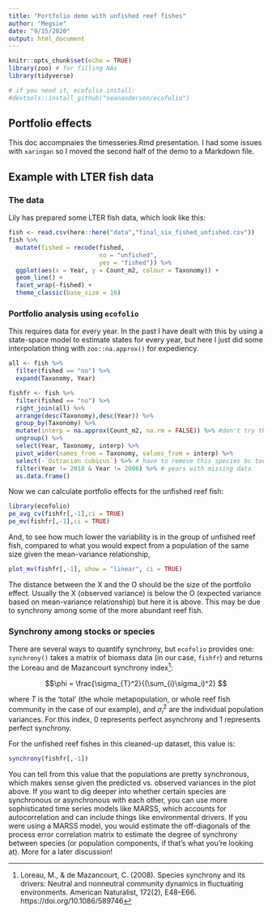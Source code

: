 ```yaml
---
title: "Portfolio demo with unfished reef fishes"
author: "Megsie"
date: "9/15/2020"
output: html_document
---
```


```r
knitr::opts_chunk$set(echo = TRUE)
library(zoo) # for filling NAs
library(tidyverse)

# if you need it, ecofolio install:
#devtools::install_github("seananderson/ecofolio")
```

## Portfolio effects

This doc accompnaies the timesseries.Rmd presentation. I had some issues with `xaringan` so I moved the second half of the demo to a Markdown file. 

## Example with LTER fish data

### The data

Lily has prepared some LTER fish data, which look like this:
```r
fish <- read.csv(here::here("data","final_six_fished_unfished.csv"))
fish %>%
  mutate(fished = recode(fished, 
                         no = "unfished",
                         yes = "fished")) %>%
  ggplot(aes(x = Year, y = Count_m2, colour = Taxonomy)) +
  geom_line() +
  facet_wrap(~fished) +
  theme_classic(base_size = 16)
```

### Portfolio analysis using `ecofolio`

This requires data for every year. In the past I have dealt with this by using a state-space model to estimate states for every year, but here I just did some interpolation thing with `zoo::na.approx()` for expediency.

```r

all <- fish %>% 
  filter(fished == "no") %>%
  expand(Taxonomy, Year)

fishfr <- fish %>%
  filter(fished == "no") %>%
  right_join(all) %>%
  arrange(desc(Taxonomy),desc(Year)) %>%
  group_by(Taxonomy) %>%
  mutate(interp = na.approx(Count_m2, na.rm = FALSE)) %>% #don't try this at home! not sure if it is recommended for fill in NAs
  ungroup() %>%
  select(Year, Taxonomy, interp) %>%
  pivot_wider(names_from = Taxonomy, values_from = interp) %>%
  select(-`Ostracion cubicus`) %>% # have to remove this species bc too many missing yrs
  filter(Year != 2018 & Year != 2006) %>% # years with missing data
  as.data.frame()

```

Now we can calculate portfolio effects for the unfished reef fish:

```r
library(ecofolio)
pe_avg_cv(fishfr[,-1],ci = TRUE)
pe_mv(fishfr[,-1],ci = TRUE)
```

And, to see how much lower the variability is in the group of unfished reef fish, compared to what you would expect from a population of the same size given the mean-variance relationship, 

```r
plot_mv(fishfr[,-1], show = "linear", ci = TRUE)
```

The distance between the X and the O should be the size of the portfolio effect. Usually the X (observed variance) is below the O (expected variance based on mean-variance relationship) but here it is above. This may be due to synchrony among some of the more abundant reef fish. 

### Synchrony among stocks or species
There are several ways to quantify synchrony, but `ecofolio` provides one:  `synchrony()` takes a matrix of biomass data (in our case, `fishfr`) and returns the Loreau and de Mazancourt synchrony index^[Loreau, M., & de Mazancourt, C. (2008). Species synchrony and its drivers: Neutral and nonneutral community dynamics in fluctuating environments. American Naturalist, 172(2), E48–E66. https://doi.org/10.1086/589746]:

$$\phi = \frac{\sigma_{T}^2}{(\sum_{i}\sigma_i)^2}  $$

where $T$ is the 'total' (the whole metapopulation, or whole reef fish community in the case of our example), and $\sigma_i^2$ are the individual population variances. For this index, 0 represents perfect asynchrony and 1 represents perfect synchrony.

For the unfished reef fishes in this cleaned-up dataset, this value is:
```r
synchrony(fishfr[,-1])

```
You can tell from this value that the populations are pretty synchronous, which makes sense given the predicted vs. observed variances in the plot above. If you want to dig deeper into whether certain species are synchronous or asynchronous with each other, you can use more sophisticated time series models like MARSS, which accounts for autocorrelation and can include things like environmental drivers. If you were using a MARSS model, you would estimate the off-diagonals of the process error correlation matrix to estimate the degree of synchrony between species (or population components, if that's what you're looking at). More for a later discussion! 
